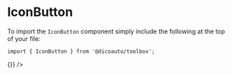 
<Meta
  title="Toolbox/Button/Icon"
  component={IconButton}
/>

# IconButton

To import the `IconButton` component simply include the following at the top of your file:

```
import { IconButton } from '@dicoauto/toolbox';
```

<Canvas>
  <Story name="Default">
    <IconButton
      icon="check"
      onClick={() => {}}
    />
    <IconButton
      outlined
      icon="check"
    />
    <IconButton
      secondary
      icon="check"
    />
    <IconButton
      secondary
      outlined
      icon="check"
    />
  </Story>
</Canvas>

<Canvas>
  <Story
    name="Hovered"
    parameters={{ pseudo: { hover: true } }}
  >
    <IconButton icon="check" />
    <IconButton
      secondary
      icon="check"
    />
    <IconButton
      outlined
      icon="check"
    />
    <IconButton
      secondary
      outlined
      icon="check"
    />
  </Story>
</Canvas>

<Canvas>
  <Story
    name="Active"
    parameters={{ pseudo: { active: true } }}
  >
    <IconButton icon="check" />
    <IconButton
      secondary
      icon="check"
    />
    <IconButton
      outlined
      icon="check"
    />
    <IconButton
      secondary
      outlined
      icon="check"
    />
  </Story>
</Canvas>

<Canvas>
  <Story
    name="Focus"
    parameters={{ pseudo: { focusVisible: true } }}
  >
    <IconButton icon="check" />
    <IconButton
      secondary
      icon="check"
    />
    <IconButton
      outlined
      icon="check"
    />
    <IconButton
      secondary
      outlined
      icon="check"
    />
  </Story>
</Canvas>

<Canvas>
  <Story name="Disabled">
    <IconButton
      disabled
      icon="server"
    />
    <IconButton
      secondary
      disabled
      icon="server"
    />
    <IconButton
      outlined
      disabled
      icon="server"
    />
    <IconButton
      secondary
      outlined
      disabled
      icon="server"
    />
  </Story>
</Canvas>
